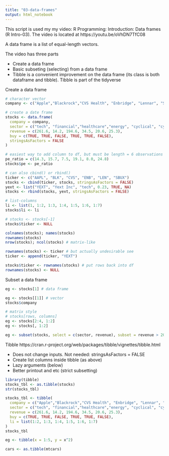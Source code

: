 ```yaml
---
title: "03-data-frames"
output: html_notebook
---
```


This script is used my my video: R Programming: Introduction: Data frames (R Intro-03).
The video is located at https://youtu.be/oVhDN7TfC08

A data frame is a list of equal-length vectors.

The video has three parts

* Create a data frame
* Basic subseting (selecting) from a data frame
* Tibble is a convenient improvement on the data frame (its class is both dataframe and tibble). Tibble is part of the tidyverse

Create a data frame 

```r
# character vector
company <- c("Apple","Blackrock","CVS Health", "Enbridge", "Lennar", "Starbucks")

# create a date frame
stocks <- data.frame(
  company = company,
  sector = c("tech", "financial","healthcare","energy", "cyclical", "cyclical"),
  revenue = c(261.6, 14.2, 194.6, 34.5, 20.6, 25.3),
  buy = c(TRUE, TRUE, FALSE, TRUE, TRUE, FALSE), 
  stringsAsFactors = FALSE 
)

# easiest way to add column to df, but must be length = 6 observations
pe_ratio = c(14.3, 15.7, 7.5, 19.1, 8.0, 24.8)
stocks$pe <- pe_ratio

# can also cbind() or rbind()
ticker <- c("AAPL", "BLK", "CVS", "ENB", "LEN", "SBUX")
stocks <- cbind(ticker, stocks, stringsAsFactors = FALSE)
yext <- list("YEXT", "Yext Inc", "tech", 0.23, TRUE, NA)
stocks <- rbind(stocks, yext, stringsAsFactors = FALSE)

# list-columns
li <- list(1, 1:2, 1:3, 1:4, 1:5, 1:6, 1:7)
stocks$li <- li

# stocks <- stocks[-1]
stocks$ticker <- NULL

colnames(stocks); names(stocks)
rownames(stocks)
nrow(stocks); ncol(stocks) # matrix-like

rownames(stocks) <- ticker # but actually undesirable see 
ticker <- append(ticker, "YEXT")

stocks$ticker <- rownames(stocks) # put rows back into df
rownames(stocks) <- NULL
```

Subset a data frame
```r
eg <- stocks[1] # data frame

eg <- stocks[[1]] # vector
stocks$company

# matrix style
# stocks[rows, columns]
eg <- stocks[2:4, 1:2]
eg <- stocks[, 1:2]

eg <- subset(stocks, select = c(sector, revenue), subset = revenue > 200)
```

Tibble https://cran.r-project.org/web/packages/tibble/vignettes/tibble.html

* Does not change inputs. Not needed: stringsAsFactors = FALSE
* Create list columns inside tibble (as above)
* Lazy arguments (below)
* Better printout and etc (strict subsetting)

```r
library(tibble)
stocks_tbl <- as.tibble(stocks)
str(stocks_tbl)

stocks_tbl <- tibble(
  company = c("Apple","Blackrock","CVS Health", "Enbridge", "Lennar", "Starbucks"),
  sector = c("tech", "financial","healthcare","energy", "cyclical", "cyclical"),
  revenue = c(261.6, 14.2, 194.6, 34.5, 20.6, 25.3),
  buy = c(TRUE, TRUE, FALSE, TRUE, TRUE, FALSE),
  li = list(1:2, 1:3, 1:4, 1:5, 1:6, 1:7)
)
stocks_tbl

eg <- tibble(x = 1:5, y = x^2)

cars <- as.tibble(mtcars)
```

